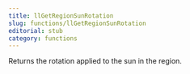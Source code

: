 ```yaml
---
title: llGetRegionSunRotation
slug: functions/llGetRegionSunRotation
editorial: stub
category: functions
---
```


<LSLFunction
	name="llGetRegionSunRotation"
	returnType="rotation"
/>

Returns the rotation applied to the sun in the region.
